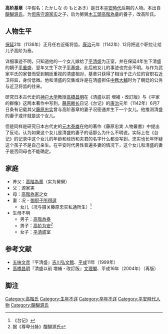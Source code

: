 '''高阶基章'''（平假名：たかしな の もとあき）是日本[[平安時代|平安時代]]后期的人物。本出自[[源氏#醍醐源氏|醍醐源氏]]，为[[但馬国|但馬]][[国司|守]][[源家实|源家实]]之子，后为舅舅[[木工寮|木工頭]][[高階為章|高階為章]]的養子，改高阶氏。

==人物生平==
[[保延|保延]]2年（1136年）正月任右近衛将监。[[康治|康治]]元年（1142年）12月把这个职位让给儿子高阶为泰。

详细事迹不明，只知道他的一个女儿嫁给了[[平清盛|平清盛]]为正室，并在保延4年生下清盛的嫡子[[平重盛|平重盛]]、翌年又生下次子[[平基盛|平基盛]]。此后他女儿的事迹也完全不明。与作为武家平氏的家督而受到朝廷重视的清盛相对，基章只获得了相当于正六位的官职右近卫将监，身份低微。他和清盛的交集或许是在清盛担任[[中務省|中務大輔]]时为了朝廷的公务与近卫将监的往来。

研究日本古代史的[[神户大学|神户大学]]教授[[高橋昌明|高橋昌明]]在《清盛以前 増補・改訂版》与《平家的群像》这两本著作中写到，[[藤原赖长|藤原赖长]]日记《台记》的[[康治|康治]]元年（1142年）6月7日条有记载其父[[藤原忠实|藤原忠实]]曾与高阶基章的妻子况密通并生下一个女儿。他推测清盛的妻子或许就是这个女儿。

但是同样是研究日本古代史的[[元木泰雄|元木泰雄]]在他的著作《藤原忠実 人物叢書》中提出了反论。认为如果这个女儿是清盛的妻子的话那么为什么不明说。实际上在《台记》的记录中这个女儿的年龄和经历和夫君的名字什么都没写到，忠实也长年怀疑这个孩子不是自己亲生。在平安时代男性普遍多妻的情况下，这个女儿和清盛的妻子是否同母也不能确定。

== 家庭 ==
*养父：[[高階為章|高階為章]]（实为舅舅）
*父：源家実
*母：[[高階為家|高階為家]]之女
*妻：况 - [[御厨子所|御厨子所]][[得選|得選]]
**女儿（况与摄关藤原忠实私通所生）<ref>《台记》</ref>
*生母不明
**男子：[[高階為泰|高階為泰]]
**男子：[[高阶为安|高阶为安]]<ref>据《尊卑分脉》醍醐源氏</ref>
**女子：[[平清盛|平清盛]]室

== 参考文献 ==
*[[五味文彦|五味文彦]]『平清盛』[[吉川弘文館|吉川弘文館]]、[[平成|平成]]11年（1999年）
*[[高橋昌明|高橋昌明]]『清盛以前 増補・改訂版』[[文理閣|文理閣]]、平成16年（2004年）（再版）

==脚注==
<references />

[[Category:高階氏|Category:高階氏]]
[[Category:生年不详|Category:生年不详]]
[[Category:卒年不详|Category:卒年不详]]
[[Category:平安時代人物|Category:平安時代人物]]
[[Category:醍醐源氏|Category:醍醐源氏]]